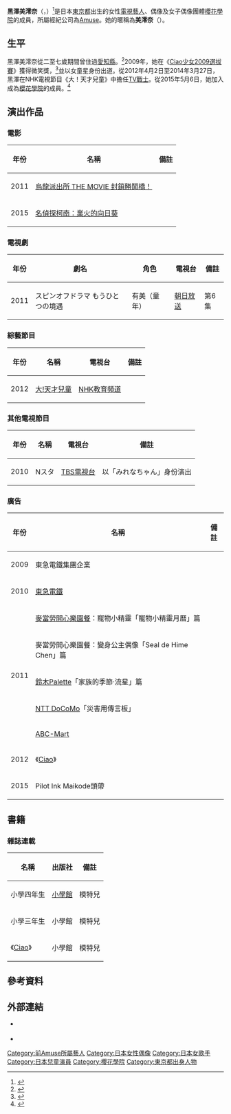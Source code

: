 {{Infobox person
| name = 黑澤美澪奈
| image = 
| caption = 
| native_name = 黒澤 美澪奈
| native_name_lang = ja
| birth_name = 
| birth_date = {{Birth date and age|2001|5|22}}
| birth_place = {{JPN}}[[東京都|東京都]]
| nationality = 日本人
| alias = 美澪奈（みれな）
| death_date =
| education = 
| occupation = [[日本電視藝人|電視藝人]]、偶像
| years_active = 2009年至今
| agent = [[Amuse|Amuse]]
| known_for =
| home_town = 
| height = {{height|m=1.5}}
| relatives = 
| death_place = 
| spouse = 
| awards = 
| website = 
}}
'''黑澤美澪奈'''（'''{{lang-ja|くろさわ みれな}}'''，{{bd|2001年|5月22日|catIdx=Kurosawa Mirena}}）<ref>{{cite web|url=http://artist.amuse.co.jp/artist/kurosawa_mirena/|title=黒澤 美澪奈|work=[[Amuse|Amuse]]|language=ja|accessdate=2016年5月25日|archive-date=2016年6月1日|archive-url=https://web.archive.org/web/20160601193539/http://artist.amuse.co.jp/artist/kurosawa_mirena/|dead-url=no}}</ref>是日本[[東京都|東京都]]出生的女性[[日本電視藝人|電視藝人]]、偶像及女子偶像團體[[櫻花學院|櫻花學院]]的成員，所屬經紀公司為[[Amuse|Amuse]]。她的暱稱為'''美澪奈'''（{{lang-ja|みれな}}）。

==生平==
黑澤美澪奈從二至七歲期間曾住過[[愛知縣|愛知縣]]。<ref>{{cite web|url=http://www9.nhk.or.jp/tvkun/members/index.html|title=出演者紹介|work=大！天才てれびくん|language=ja|publisher=[[日本放送協會|日本放送協會]]（[[互聯網檔案館|互聯網檔案館]]）|accessdate=2016年5月25日|deadurl=yes|archiveurl=https://web.archive.org/web/20121019112652/http://www9.nhk.or.jp/tvkun/members/index.html|archivedate=2012年10月19日}}</ref>2009年，她在《[[Ciao|Ciao少女2009選拔賽]]》獲得微笑獎，<ref>{{cite web|url=http://ciaogirl.net/profile/|title=ちゃおガール GO！ダイアリープロフィール|language=ja|accessdate=2016年5月25日|archive-date=2012年1月19日|archive-url=https://web.archive.org/web/20120119102618/http://ciaogirl.net/profile/|dead-url=no}}</ref>並以女童星身份出道。從2012年4月2日至2014年3月27日，黑澤在NHK電視節目《大！天才兒童》中擔任[[TV戰士|TV戰士]]。從2015年5月6日，她加入成為[[櫻花學院|櫻花學院]]的成員。<ref>{{cite web|url=http://www.oricon.co.jp/news/2052501/full/|title=さくら学院、『天てれ』黒澤美澪奈ら6人加入 5代目生徒会長は磯野莉音|work=Oricon Style|language=ja|publisher=[[Oricon|Oricon]]|date=2015年5月6日|accessdate=2016年5月25日|archive-date=2016年6月5日|archive-url=https://web.archive.org/web/20160605131450/http://www.oricon.co.jp/news/2052501/full/|dead-url=no}}</ref>

==演出作品==
===電影===
{|class="wikitable"
|-
! 年份
! 名稱
! 備註
|-
| 2011 || [[烏龍派出所|烏龍派出所 THE MOVIE 封鎖勝鬨橋！]] ||
|-
| 2015 || [[名偵探柯南：業火的向日葵|名偵探柯南：業火的向日葵]] ||
|}

===電視劇===
{|class="wikitable"
|-
! 年份
! 劇名
! 角色
! 電視台
! 備註
|-
| 2011 || スピンオフドラマ もうひとつの境遇 || 有美（童年） || [[朝日放送|朝日放送]] || 第6集
|}

===綜藝節目===
{|class="wikitable"
|-
! 年份
! 名稱
! 電視台
! 備註
|-
| 2012 || [[天才兒童MAX|大!天才兒童]] || [[NHK教育頻道|NHK教育頻道]] ||
|}

===其他電視節目===
{|class="wikitable"
|-
! 年份
! 名稱
! 電視台
! 備註
|-
| 2010 || Nスタ || [[TBS電視台|TBS電視台]] || 以「みれなちゃん」身份演出
|}

===廣告===
{|class="wikitable"
|-
! 年份
! 名稱
! 備註
|-
| 2009 || 東急電鐵集團企業 ||
|-
| 2010 || [[東急電鐵|東急電鐵]] ||
|-
|rowspan="5"| 2011 || [[麥當勞|麥當勞]][[開心樂園餐|開心樂園餐]]：寵物小精靈「寵物小精靈月曆」篇 ||
|-
|麥當勞開心樂園餐：變身公主偶像「Seal de Hime Chen」篇 ||
|-
|[[鈴木公司|鈴木Palette]]「家族的季節·流星」篇 ||
|-
|[[NTT_DoCoMo|NTT DoCoMo]]「災害用傳言板」 ||
|-
|[[ABC-Mart|ABC-Mart]] ||
|-
| 2012 || 《[[Ciao|Ciao]]》 ||
|-
| 2015 || Pilot Ink Maikode頭帶 ||
|}

==書籍==
===雜誌連載===
{|class="wikitable"
|-
! 名稱
! 出版社
! 備註
|-
| 小學四年生 || [[小學館|小學館]] || 模特兒
|-
| 小學三年生 || 小學館 || 模特兒
|-
| 《[[Ciao|Ciao]]》 || 小學館 || 模特兒
|}

==參考資料==
{{reflist}}

==外部連結==
*{{official website|http://artist.amuse.co.jp/artist/kurosawa_mirena/|官方個人資料}} {{ja icon}}
* {{Twitter|M_Kurosawa2001}}

{{DEFAULTSORT:Kurosawa, Mirena}}
[[Category:前Amuse所屬藝人|Category:前Amuse所屬藝人]]
[[Category:日本女性偶像|Category:日本女性偶像]]
[[Category:日本女歌手|Category:日本女歌手]]
[[Category:日本兒童演員|Category:日本兒童演員]]
[[Category:櫻花學院|Category:櫻花學院]]
[[Category:東京都出身人物|Category:東京都出身人物]]